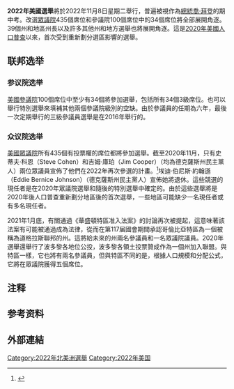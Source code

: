 {{Infobox United States elections
| year = 2022
| type = ← [[2021年美国选举|2021]]{{space|10}}'''2022'''{{space|10}} [[2023年美国选举|2023]] → <br>''[[美國中期選舉|中期選舉年]]''
| election_day = 11月8日
| incumbent_president = [[喬·拜登|喬·拜登]] <span style = color:blue>（民主黨）</span>

| next_congress = [[第118屆美國國會|第118屆]]
| senate_seats_contested = 100席中的34席
| senate_control = 
| senate_net_change = 
| senate_map = [[File:2022_US_Senate_map.svg|350px]]
| senate_map_caption =  2022年参议院选举地图{{paragraph break}}
<br/>{{Legend0|#93C5DD|民主党连任}}<br/>{{Legend0|#0971B0|民主党退休}}<br/>{{Legend0|#FF9998|共和党连任}}<br/>{{Legend0|#CA0020|共和党退休}}<br/>{{Legend0|#D3D3D3|无选举}}
| house_seats_contested = 全部435個有投票權的席位<br/>+5到6個無投票權的席位
| house_control = 
| house_net_change =
| house_pv_margin = 
| house_map = 
| house_map_caption = 
| governor_seats_contested = 39（36個州，3個領地）
| governor_net_change =
| governor_map = [[File:2022_United_States_gubernatorial_elections.svg|350px]]
| governor_map_caption =2020年州长改选示意图{{paragraph break}}
{{legend0|#92C5DD|有资格连任的民主党籍州长在任者}} {{legend0|#FF9999|有资格连任的共和党籍州长在任者}}<br/>{{legend0|#0671B0|任期限制已到或准备退休的民主党籍州长在任者}} {{legend0|#CA0120|任期限制已到或准备退休的共和党籍州长在任者}}<br/>{{legend0|#D7EAF9|有资格连任的新进步党籍州长在任者}} {{legend0|#99988F|任期限制已到或准备退休的独立人士州长在任者}}<br/> {{legend0|#d3d3d3|没有改选}}
| legend =
}}

'''2022年美國選舉'''將於2022年11月8日星期二舉行，普遍被視作為[[美國總統|總統]][[喬·拜登|喬·拜登]]的期中考。改選[[美國眾議院|眾議院]]435個席位和參議院100個席位中的34個席位將全部展開角逐。39個州和地區州長以及許多其他州和地方選舉也將展開角逐。這是[[2020年美國人口普查|2020年美國人口普查]]以來，首次受到重新劃分選區影響的選舉。

==联邦选举==
===参议院选举===
{{Main|2022年美國參議院選舉}}
[[美國參議院|美國參議院]]100個席位中至少有34個將參加選舉，包括所有34個3級席位。也可以舉行特別選舉來填補其他兩個參議院級別的空缺。由於參議員的任期為六年，最後一次定期舉行的三級參議員選舉是在2016年舉行的。

===众议院选举===
[[美國眾議院|美國眾議院]]所有435個有投票權的席位都將參加選舉。截至2020年11月，只有史蒂夫·科恩（Steve Cohen）和吉姆·庫珀（Jim Cooper）（均為德克薩斯州民主黨人）兩位眾議員宣佈了他們在2022年再次參選的計畫。<ref>{{cite news|last1=Burgess|first1=Katherine|title=Cohen to seek re-election to Congress in 2020 and 2022|url=https://www.commercialappeal.com/story/news/politics/2019/01/01/cohen-seek-re-election-congress-2020-and-2022/2457391002/|newspaper=The Commercial Appeal|date=January 1, 2019|access-date=April 11, 2019|archive-date=2021-01-21|archive-url=https://web.archive.org/web/20210121062737/https://www.commercialappeal.com/story/news/politics/2019/01/01/cohen-seek-re-election-congress-2020-and-2022/2457391002/|dead-url=no}}</ref>埃迪·伯尼斯·約翰遜（Eddie Bernice Johnson）（德克薩斯州民主黨人）宣佈她將退休。這些競選的現任者是在2020年眾議院選舉和隨後的特別選舉中確定的。由於這些選舉將是2020年後人口普查重新劃分地區後的首次選舉，一些地區可能缺少一名現任者或有多名現任者。

2021年1月底，有關通過《華盛頓特區准入法案》的討論再次被提起，這意味著該法案有可能被通過成為法律，從而在第117届國會期間承認哥倫比亞特區為一個被稱為道格拉斯聯邦的州。這將給未來的州兩名參議員和一名眾議院議員。2020年選舉還舉行了波多黎各地位公投，波多黎各領土投票贊成作為一個州加入聯盟。與特區一樣，它也將有兩名參議員，但與特區不同的是，根據人口規模和分配公式，它將在眾議院獲得五個席位。

==注释==
{{notelist}}

==参考资料==
{{reflist}}
==外部連結==
{{2022年美國選舉}}
{{美國選舉}}

[[Category:2022年北美洲選舉|Category:2022年北美洲選舉]]
[[Category:2022年美国|Category:2022年美国]]